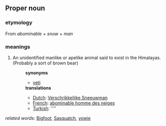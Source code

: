 ==Proper noun==
===etymology===
From ''abominable'' + ''snow'' + ''man''
===meanings===
#An unidentified manlike or apelike animal said to exist in the Himalayas.(Probably a sort of brown bear)
#:'''synonyms'''
#:*[[yeti]]
#:'''translations'''
#:*[[Dutch]]: [[Verschrikkelijke Sneeuwman]]
#:*[[French]]: [[abominable homme des neiges]]
#:*[[Turkish]]: [[]]''''
''related words:'' [[Bigfoot]], [[Sasquatch]], [[yowie]]
